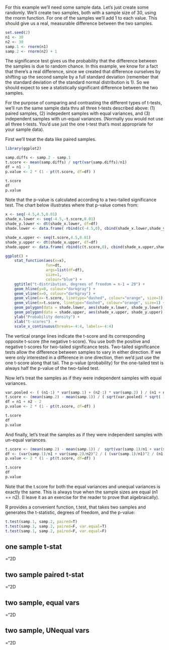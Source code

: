 
For this example we'll need some sample data. Let's just create some randomly.  We'll create two samples, both with a sample size of 30, using the rnorm function.  For one of the samples we'll add 1 to each value.  This should give us a real, measurable difference between the two samples.  


```r

set.seed(2)
n1 <- 30
n2 <- 30
samp.1 <- rnorm(n1)
samp.2 <- rnorm(n2) + 1
```

The significance test gives us the probability that the difference between the samples is due to random chance.  In this example, we know for a fact that there's a real difference, since we created that difference ourselves by shifting up the second sample by a full standard deviation (remember that the standard deviation of the standard normal distribution is 1).  So we should expect to see a statistically significant difference between the two samples.

For the purpose of comparing and contrasting the different types of t-tests, we'll run the same sample data thru all three t-tests described above: (1) paired samples, (2) indepedent samples with equal variances, and (3) independent samples with un-equal variances.  (Normally you would not use all three t-tests.  You'd use just the one t-test that's most appropriate for your sample data).

First we'll treat the data like paired samples.

```r
library(ggplot2)

samp.diffs <- samp.2 - samp.1
t.score <- mean(samp.diffs) / sqrt(var(samp.diffs)/n1)
df = n1 - 1
p.value <- 2 * (1 - pt(t.score, df=df) )

t.score
df
p.value
```

Note that the p-value is calculated according to a two-tailed significance test.  The chart below illustrates where that p-value comes from:

```r
x <- seq(-4.5,4.5,0.01)
shade_x.lower <- seq(-4.5,-t.score,0.01)
shade_y.lower <- dt(shade_x.lower, df=df)
shade.lower <- data.frame( rbind(c(-4.5,0), cbind(shade_x.lower,shade_y.lower), c(-t.score,0)) )

shade_x.upper <- seq(t.score,4.5,0.01)
shade_y.upper <- dt(shade_x.upper, df=df)
shade.upper <- data.frame( rbind(c(t.score,0), cbind(shade_x.upper,shade_y.upper), c(4.5,0)) )

ggplot() + 
    stat_function(aes(x=x), 
                  fun=dt, 
                  args=list(df=df),
                  size=1, 
                  colour="blue") +
    ggtitle("t-distribution, degrees of freedom = n-1 = 29") + 
    geom_hline(y=0, colour="darkgray") +
    geom_vline(x=0, colour="darkgray") +
    geom_vline(x=-t.score, linetype="dashed", colour="orange", size=1) +
    geom_vline(x=t.score, linetype="dashed", colour="orange", size=1) +
    geom_polygon(data = shade.lower, aes(shade_x.lower, shade_y.lower), fill="yellow") +
    geom_polygon(data = shade.upper, aes(shade_x.upper, shade_y.upper), fill="yellow") +
    ylab("Probability density") + 
    xlab("t-scores")  +
    scale_x_continuous(breaks=-4:4, labels=-4:4)


```

The vertical orange lines indicate the t-score and its corresponding opposite t-score (the negative t-score).  You use both the positive and negative t-scores for two-tailed significance tests.  Two-tailed significance tests allow the difference between samples to vary in either direction.  If we were only interested in a difference in one direction, then we'd just use the one t-score along that tail.  The p-value (probability) for the one-tailed test is always half the p-value of the two-tailed test.


Now let's treat the samples as if they were independent samples with equal variances.

```r

var.pooled <- ( (n1-1) * var(samp.1) + (n2-1) * var(samp.2) ) / (n1 + n2 - 2)
t.score <- (mean(samp.2) - mean(samp.1)) / ( sqrt(var.pooled) * sqrt( 1/n1 + 1/n2 ) )
df = n1 + n2 - 2
p.value <- 2 * (1 - pt(t.score, df=df) )

t.score
df
p.value

```

And finally, let's treat the samples as if they were independent samples with un-equal variances.

```r

t.score <- (mean(samp.2) - mean(samp.1)) /  sqrt(var(samp.1)/n1 + var(samp.2)/n2 ) 
df <- (var(samp.1)/n1 + var(samp.2)/n2)^2 / ( (var(samp.1)/n1)^2 / (n1-1) + (var(samp.2)/n2)^2 / (n2-1) )
p.value <- 2 * (1 - pt(t.score, df=df) )

t.score
df
p.value
```

Note that the t.score for both the equal variances and unequal variances is exactly the same.  This is always true when the sample sizes are equal (n1 == n2).  (I leave it as an exercise for the reader to prove that algebraically).

R provides a convenient function, t.test, that takes two samples and generates the t-statistic, degrees of freedom, and the p-value:

```r
t.test(samp.1, samp.2, paired=T)
t.test(samp.1, samp.2, paired=F, var.equal=T)
t.test(samp.1, samp.2, paired=F, var.equal=F)
```



## one sample t-stat
\mathchardef\mhyphen="2D
\begin{align*} 
t\mhyphen statistic & = \frac{\overline{X} - \mu_0}{ \frac{s}{\sqrt{n}} }
\\ \\
df & = n - 1
\\ \\
where,
\\[8pt]
\overline{X} & = sample \ mean
\\[8pt]
\mu_0 & = assumed \ population \ mean \ (null\ hypothesis)
\\[8pt]
s & = unbiased \ sample \ variance
\\[8pt]
df & = degrees \ of \ freedom
\end{align*}


## two sample paired t-stat

\mathchardef\mhyphen="2D
\begin{align*} 
t\mhyphen statistic & = \frac{\overline{X_d} - 0}{ \frac{s}{\sqrt{n}} }
\\ \\
df & = n - 1
\\ \\
where,
\\[8pt]
\overline{X_d} & = mean \ of \ the \ di\!f\!f\!s
\end{align*}


## two sample, equal vars
     
\mathchardef\mhyphen="2D
\begin{align*} 
s_p^2 & = \frac{ (n_x - 1) \cdot s_x^2 +  (n_y - 1) \cdot s_y^2 }{ n_x + n_y - 2 }
\\ \\
t\mhyphen statistic & = \frac{\overline{X} - \overline{Y} }{ s_p \cdot \sqrt{\frac{1}{n_x} + \frac{1}{n_y}}} 
\\ \\
df & = n_x + n_y - 2
\\ \\
where,
\\[8pt]
\overline{X} & = sample \ mean
\\[8pt]
\overline{Y} & = sample \ mean
\\[8pt]
s_p^2 & = pooled \ sample \ variance
\\[8pt]
s_p & = pooled \ sample \ standard \ deviation
\\[8pt]
s_x^2 & = unbiased \ sample \ variance \ for \ X
\\[8pt]
s_y^2 & = unbiased \ sample \ variance \ for \ Y
\\[8pt]
n_x & = sample \ size \ of \ X
\\[8pt]
n_y & = sample \ size \ of \ Y
\end{align*}



## two sample, UNequal vars


\mathchardef\mhyphen="2D
\begin{align*} 
t\mhyphen statistic & = \frac{\overline{X} - \overline{Y} }{ \sqrt{\frac{s_x^2}{n_x} + \frac{s_y^2}{n_y}}} 
\\ \\
df & = \frac{ (\frac{s_x^2}{n_x} + \frac{s_y^2}{n_y})^2 } { \frac{ (\frac{s_x^2}{n_x})^2 }{ n_x - 1 } +  \frac{ (\frac{s_y^2}{n_y})^2 }{ n_y - 1 } }
\end{align*}




